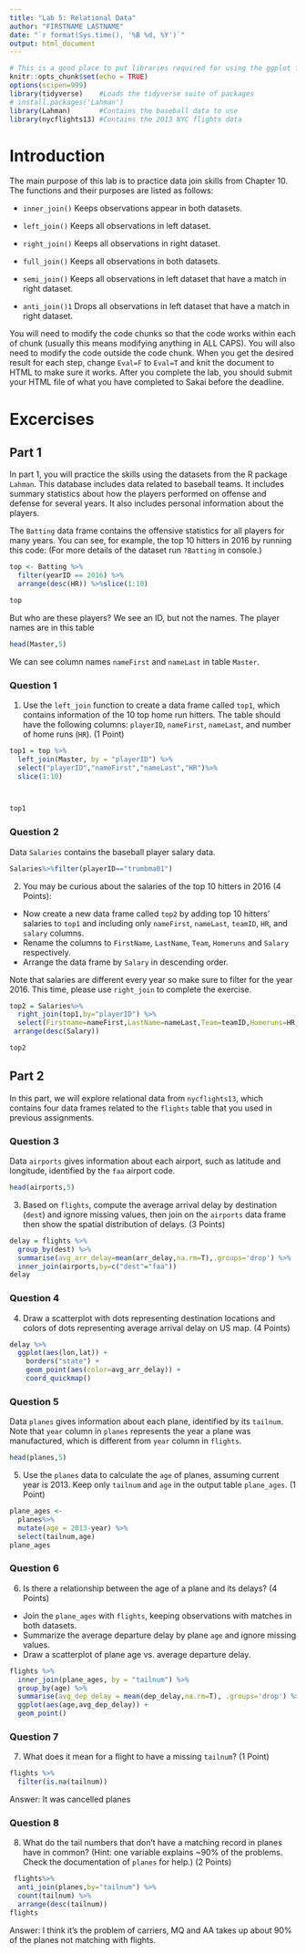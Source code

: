 ---
title: "Lab 5: Relational Data"
author: "FIRSTNAME LASTNAME"
date: "`r format(Sys.time(), '%B %d, %Y')`"
output: html_document
---

```{r setup, include=FALSE}
# This is a good place to put libraries required for using the ggplot function
knitr::opts_chunk$set(echo = TRUE)
options(scipen=999)
library(tidyverse)    #Loads the tidyverse suite of packages
# install.packages('Lahman')
library(Lahman)       #Contains the baseball data to use
library(nycflights13) #Contains the 2013 NYC flights data
```

# Introduction

The main purpose of this lab is to practice data join skills from Chapter 10. The functions and their purposes are listed as follows:

- `inner_join()` Keeps observations appear in both datasets.

- `left_join()` Keeps all observations in left dataset.

- `right_join()` Keeps all observations in right dataset.

- `full_join()` Keeps all observations in both datasets.

- `semi_join()` Keeps all observations in left dataset that have a match in right dataset.

- `anti_join()1` Drops all observations in left dataset that have a match in right dataset.

You will need to modify the code chunks so that the code works within each of chunk (usually this means modifying anything in ALL CAPS). You will also need to modify the code outside the code chunk. When you get the desired result for each step, change `Eval=F` to `Eval=T` and knit the document to HTML to make sure it works. After you complete the lab, you should submit your HTML file of what you have completed to Sakai before the deadline.

# Excercises

## Part 1
In part 1, you will practice the skills using the datasets from the R package `Lahman`. This database includes data related to baseball teams. It includes summary statistics about how the players performed on offense and defense for several years. It also includes personal information about the players.

The `Batting` data frame contains the offensive statistics for all players for many years. You can see, for example, the top 10 hitters in 2016 by running this code: (For more details of the dataset run `?Batting` in console.)
```{r}
top <- Batting %>% 
  filter(yearID == 2016) %>%
  arrange(desc(HR)) %>%slice(1:10)

top
```

But who are these players? We see an ID, but not the names. The player names are in this table

```{r}
head(Master,5)
```

We can see column names `nameFirst` and `nameLast` in table `Master`.

### Question 1

1. Use the `left_join` function to create a data frame called `top1`, which contains information of the 10 top home run hitters. The table should have the following columns: `playerID`, `nameFirst`, `nameLast`, and number of home runs (`HR`). (1 Point)

```{r, eval=T}
top1 = top %>% 
  left_join(Master, by = "playerID") %>%
  select("playerID","nameFirst","nameLast","HR")%>%
  slice(1:10)



top1
```

### Question 2
Data `Salaries` contains the baseball player salary data. 

```{r}
Salaries%>%filter(playerID=="trumbma01")
```

2. You may be curious about the salaries of the top 10 hitters in 2016 (4 Points):

- Now create a new data frame called `top2` by adding top 10 hitters' salaries to `top1` and including only `nameFirst`, `nameLast`, `teamID`, `HR`, and `salary` columns. 
- Rename the columns to `FirstName`, `LastName`, `Team`, `Homeruns` and `Salary` respectively.
- Arrange the data frame by `Salary` in descending order. 

Note that salaries are different every year so make sure to filter for the year 2016. This time, please use `right_join` to complete the exercise.

```{r, eval=T}
top2 = Salaries%>%
  right_join(top1,by="playerID") %>%
  select(Firstname=nameFirst,LastName=nameLast,Team=teamID,Homeruns=HR,Salary=salary) %>%
 arrange(desc(Salary))

top2  
```

## Part 2

In this part, we will explore relational data from `nycflights13`, which contains four data frames related to the `flights` table that you used in previous assignments.

### Question 3
Data `airports` gives information about each airport, such as latitude and longitude, identified by the `faa` airport code.
```{r}
head(airports,5)
```

3. Based on `flights`, compute the average arrival delay by destination (`dest`) and ignore missing values, then join on the `airports` data frame then show the spatial distribution of delays. (3 Points)
```{r, eval=T}
delay = flights %>%
  group_by(dest) %>%
  summarise(avg_arr_delay=mean(arr_delay,na.rm=T),.groups='drop') %>%
  inner_join(airports,by=c("dest"="faa"))
delay
```

### Question 4
4. Draw a scatterplot with dots representing destination locations and colors of dots representing average arrival delay on US map. (4 Points)
```{r, eval=T}
delay %>%
  ggplot(aes(lon,lat)) +
    borders("state") +
    geom_point(aes(color=avg_arr_delay)) +
    coord_quickmap()
```

### Question 5
Data `planes` gives information about each plane, identified by its `tailnum`. Note that `year` column in `planes` represents the year a plane was manufactured, which is different from `year` column in `flights`.

```{r}
head(planes,5)
```

5. Use the `planes` data to calculate the `age` of planes, assuming current year is 2013. Keep only `tailnum` and `age` in the output table `plane_ages`. (1 Point)

```{r, eval=T}
plane_ages <- 
  planes%>%
  mutate(age = 2013-year) %>%
  select(tailnum,age)
plane_ages
```

### Question 6
6. Is there a relationship between the age of a plane and its delays? (4 Points)

- Join the `plane_ages` with `flights`, keeping observations with matches in both datasets.
- Summarize the average departure delay by plane `age` and ignore missing values.
- Draw a scatterplot of plane age vs. average departure delay.

```{r, eval=T}
flights %>%
  inner_join(plane_ages, by = "tailnum") %>%
  group_by(age) %>%
  summarise(avg_dep_delay = mean(dep_delay,na.rm=T), .groups='drop') %>%
  ggplot(aes(age,avg_dep_delay)) +
  geom_point()
```


### Question 7
7. What does it mean for a flight to have a missing `tailnum`? (1 Point)
```{r, eval=T}
flights %>%
  filter(is.na(tailnum))
```
Answer: It was cancelled planes

### Question 8
8. What do the tail numbers that don’t have a matching record in planes have in common? (Hint: one variable explains ~90% of the problems. Check the documentation of `planes` for help.) (2 Points)
```{r, eval=T}
 flights%>% 
  anti_join(planes,by="tailnum") %>%
  count(tailnum) %>%
  arrange(desc(tailnum))
flights
```

Answer: I think it's the problem of carriers, MQ and AA takes up about 90% of the planes not matching with flights. 